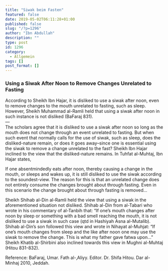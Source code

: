```yaml
---
title: "Siwak beim Fasten"
featured: false
date: 2019-05-02T06:11:28+01:00
published: false
slug: "/?p=1296"
author: "Ibn Abdullah"
description: ""
type: post
id: 1296
category:
  - Allgemein
tags: []
post_format: []
---
```


### Using a Siwak After Noon to Remove Changes Unrelated to Fasting

According to Sheikh Ibn Hajar, it is disliked to use a siwak after noon, even to remove changes to the mouth unrelated to fasting, such as sleep. However, Sheikh Muhammad al-Ramli held that using a siwak after noon in such instance is not disliked (BaFaraj 831).  
—  
The scholars agree that it is disliked to use a siwak after noon so long as the mouth does not change through an event unrelated to fasting. But when such event that normally calls for the use of siwak, such as sleep, does the disliked-nature remain, or does it goes away–since one is essential using the siwak to remove a change unrelated to the fast? Sheikh Ibn Hajar inclined to the view that the disliked-nature remains. In Tuhfat al-Muhtaj, Ibn Hajar states,

If one absentmindedly eats after noon, thereby causing a change in the mouth, or sleeps and wakes up, it is still disliked to use the siwak according to the soundest-view. The reason for this is that an unrelated change does not entirely consume the changes brought about through fasting. Even in this scenario the change brought about through fasting is removed…

Sheikh Shihab al-Din al-Ramli held the view that using a siwak in the aforementioned situation not disliked. Shihab al-Din from al-Tabari who wrote in his commentary of al-Tanbih that: “If one’s mouth changes after noon by sleep or something with a bad smell reaching the mouth, it is not disliked to use a siwak in such case (qtd in Hashiyah Asna al-Mutalib). Shihab al-Din’s son followed this view and wrote in Nihayat al-Muhjat: “If one’s mouth changes from sleep and the like after noon one may use the siwak to remove the change. This is what my father gave fatwa upon…” Sheikh Khatib al-Shirbini also inclined towards this view in Mughni al-Muhtaj (Hitou 831-832).

Reference: BaFaraj, Umar. Fath al-‚Aliyy. Editor. Dr. Shifa Hitou. Dar al-Minhaj 2010, Jeddah.
